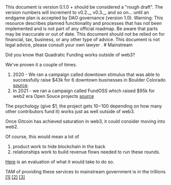 
<Callout type="info">
This document is version 0.1.0 + should be considered a "rough draft".  The version numbers will increment to v0.2._, v0.3._, and so on... until an endgame plan is accepted by DAO governance (version 1.0).
</Callout>


<Callout type="warning">
  Warning: This resource describes planned functionality and processes that has
  not been implemented and is not part of any official roadmap. Be aware that parts may be inaccurate or out of
  date.  This document should not be relied on for financial, tax, business, or any other type of advice.  This document is not legal advice, please consult your own lawyer .
</Callout>
# Mainstream

Did you know that Quadratic Funding works outside of web3?

We've proven it a couple of times.
1. 2020 - We ran a campaign called downtown stimulus that was able to successfully raise $43k for 6 downtown businesses in Boulder Colorado [source](https://twitter.com/dtstimulus/status/1305838829245329408).
2. In 2021 - we ran a campaign called FundOSS which raised $95k for web2 era Open Souce projects [source](https://twitter.com/_FundOSS/status/1410604319498407942)

The psychology (give $1, the project gets $10-$100 depending on how many other contributors fund it) works just as well outside of web3.

Once Gitcoin has achieved saturation in web3, it could consider moving into web2.

Of course, this would mean a lot of 
1. product work to hide blockchain in the back
2. relationships work to build revenue flows needed to run these rounds.

[Here](https://www.notion.so/gitcoin/Proposal-Fiat-donations-direct-on-ramping-to-PGN-c58eccd9d5814f6e84e28e4bcf4bb2d1) is an evaluation of what it would take to do so.

TAM of providing these services to mainstream government is in the trillions [[1]](https://docs.google.com/presentation/d/13FwaqQ0CmQQ-DcPNZRK2oJ77LzbG7yOtpR9uftt7VEs/edit#slide=id.g256648f42fb_0_0) [[2]](https://en.wikipedia.org/wiki/List_of_countries_by_government_budget) [[3]](https://docs.google.com/spreadsheets/d/1V6cX4CS7W0dobQcRZEBrT6gKGNZyCXLQ/edit#gid=1149117666)

